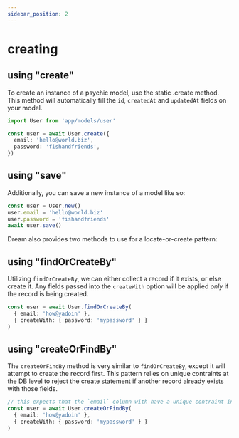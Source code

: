 ```yaml
---
sidebar_position: 2
---
```



# creating

## using "create"

To create an instance of a psychic model, use the static .create method. This method will automatically fill the `id`, `createdAt` and `updatedAt` fields on your model.

```ts
import User from 'app/models/user'

const user = await User.create({
  email: 'hello@world.biz',
  password: 'fishandfriends',
})
```

## using "save"

Additionally, you can save a new instance of a model like so:

```ts
const user = User.new()
user.email = 'hello@world.biz'
user.password = 'fishandfriends'
await user.save()
```

Dream also provides two methods to use for a locate-or-create pattern:

## using "findOrCreateBy"

Utilizing `findOrCreateBy`, we can either collect a record if it exists, or else create it. Any fields passed into the `createWith` option will be applied _only_ if the record is being created.

```ts
const user = await User.findOrCreateBy(
  { email: 'how@yadoin' },
  { createWith: { password: 'mypassword' } }
)
```

## using "createOrFindBy"

The `createOrFindBy` method is very similar to `findOrCreateBy`, except it will attempt to create the record first. This pattern relies on unique contraints at the DB level to reject the create statement if another record already exists with those fields.

```ts
// this expects that the `email` column with have a unique contraint in the DB
const user = await User.createOrFindBy(
  { email: 'how@yadoin' },
  { createWith: { password: 'mypassword' } }
)
```
